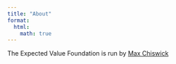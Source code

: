 ```yaml
---
title: "About"
format:
  html:
    math: true
---
```

The Expected Value Foundation is run by [Max Chiswick](https://maxchiswick.com) 